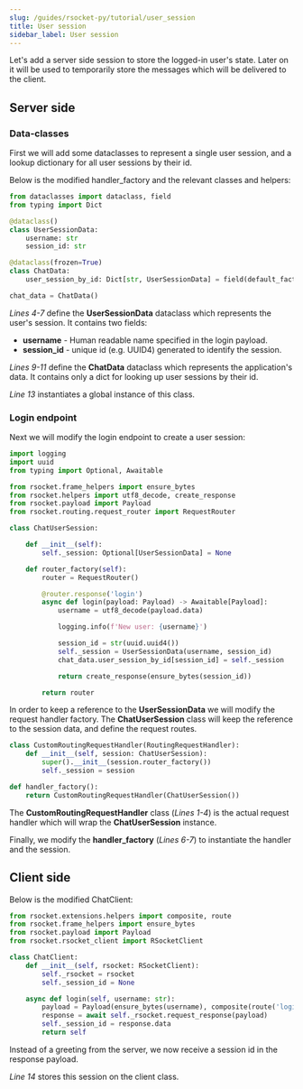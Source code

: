 ```yaml
---
slug: /guides/rsocket-py/tutorial/user_session
title: User session
sidebar_label: User session
---
```


Let's add a server side session to store the logged-in user's state. Later on it will be used to temporarily store
the messages which will be delivered to the client.

## Server side

### Data-classes
First we will add some dataclasses to represent a single user session, and a lookup dictionary for all user sessions
by their id.

Below is the modified handler_factory and the relevant classes and helpers:

```py
from dataclasses import dataclass, field
from typing import Dict

@dataclass()
class UserSessionData:
    username: str
    session_id: str

@dataclass(frozen=True)
class ChatData:
    user_session_by_id: Dict[str, UserSessionData] = field(default_factory=dict)

chat_data = ChatData()
```

*Lines 4-7* define the <b>UserSessionData</b> dataclass which represents the user's session. It contains two fields:
- <b>username</b> - Human readable name specified in the login payload.
- <b>session_id</b> - unique id (e.g. UUID4) generated to identify the session.

*Lines 9-11* define the <b>ChatData</b> dataclass which represents the application's data. It contains only a dict for looking up
user sessions by their id.

*Line 13* instantiates a global instance of this class.

### Login endpoint

Next we will modify the login endpoint to create a user session:

```py
import logging
import uuid
from typing import Optional, Awaitable

from rsocket.frame_helpers import ensure_bytes
from rsocket.helpers import utf8_decode, create_response
from rsocket.payload import Payload
from rsocket.routing.request_router import RequestRouter

class ChatUserSession:

    def __init__(self):
        self._session: Optional[UserSessionData] = None

    def router_factory(self):
        router = RequestRouter()

        @router.response('login')
        async def login(payload: Payload) -> Awaitable[Payload]:
            username = utf8_decode(payload.data)

            logging.info(f'New user: {username}')

            session_id = str(uuid.uuid4())
            self._session = UserSessionData(username, session_id)
            chat_data.user_session_by_id[session_id] = self._session

            return create_response(ensure_bytes(session_id))

        return router
```

In order to keep a reference to the <b>UserSessionData</b> we will modify the request handler factory.
The <b>ChatUserSession</b> class will keep the reference to the session data, and define the request routes.

```py
class CustomRoutingRequestHandler(RoutingRequestHandler):
    def __init__(self, session: ChatUserSession):
        super().__init__(session.router_factory())
        self._session = session

def handler_factory():
    return CustomRoutingRequestHandler(ChatUserSession())
```

The <b>CustomRoutingRequestHandler</b> class (*Lines 1-4*) is the actual request handler which will wrap the <b>ChatUserSession</b> instance.

Finally, we modify the <b>handler_factory</b> (*Lines 6-7*) to instantiate the handler and the session.

## Client side

Below is the modified ChatClient:

```py
from rsocket.extensions.helpers import composite, route
from rsocket.frame_helpers import ensure_bytes
from rsocket.payload import Payload
from rsocket.rsocket_client import RSocketClient

class ChatClient:
    def __init__(self, rsocket: RSocketClient):
        self._rsocket = rsocket
        self._session_id = None

    async def login(self, username: str):
        payload = Payload(ensure_bytes(username), composite(route('login')))
        response = await self._rsocket.request_response(payload)
        self._session_id = response.data
        return self
```

Instead of a greeting from the server, we now receive a session id in the response payload.

*Line 14* stores this session on the client class.
